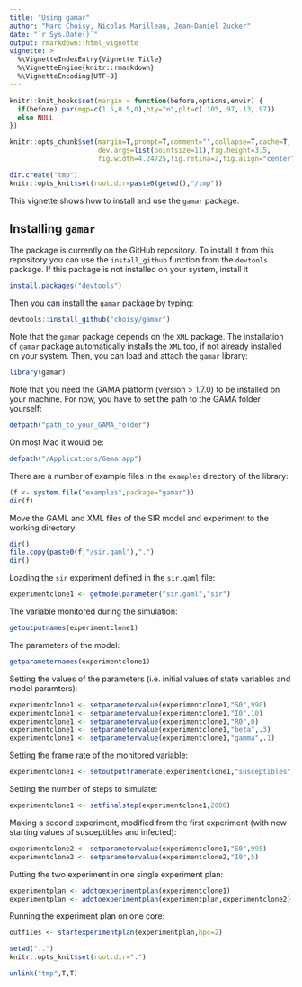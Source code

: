 ```yaml
---
title: "Using gamar"
author: "Marc Choisy, Nicolas Marilleau, Jean-Daniel Zucker"
date: "`r Sys.Date()`"
output: rmarkdown::html_vignette
vignette: >
  %\VignetteIndexEntry{Vignette Title}
  %\VignetteEngine{knitr::rmarkdown}
  %\VignetteEncoding{UTF-8}
---
```


```r
knitr::knit_hooks$set(margin = function(before,options,envir) {
  if(before) par(mgp=c(1.5,0.5,0),bty="n",plt=c(.105,.97,.13,.97))
  else NULL
})

knitr::opts_chunk$set(margin=T,prompt=T,comment="",collapse=T,cache=T,
                      dev.args=list(pointsize=11),fig.height=3.5,
                      fig.width=4.24725,fig.retina=2,fig.align="center")

dir.create("tmp")
knitr::opts_knit$set(root.dir=paste0(getwd(),"/tmp"))
```

This vignette shows how to install and use the `gamar` package.

## Installing `gamar`

The package is currently on the GitHub repository. To install it from this
repository you can use the `install_github` function from the `devtools`
package. If this package is not installed on your system, install it

```r
install.packages("devtools")
```

Then you can install the `gamar` package by typing:

```r
devtools::install_github("choisy/gamar")
```

Note that the `gamar` package depends on the `XML` package. The installation of
`gamar` package automatically installs the `XML` too, if not already installed
on your system. Then, you can load and attach the `gamar` library:

```r
library(gamar)
```

Note that you need the GAMA platform (version > 1.7.0) to be installed on your
machine. For now, you have to set the path to the GAMA folder yourself:

```r
defpath("path_to_your_GAMA_folder")
```

On most Mac it would be:

```r
defpath("/Applications/Gama.app")
```

There are a number of example files in the `examples` directory of the library:

```r
(f <- system.file("examples",package="gamar"))
dir(f)
```

Move the GAML and XML files of the SIR model and experiment to the working
directory:

```r
dir()
file.copy(paste0(f,"/sir.gaml"),".")
dir()
```

Loading the `sir` experiment defined in the `sir.gaml` file:

```r
experimentclone1 <- getmodelparameter("sir.gaml","sir")
```

The variable monitored during the simulation:

```r
getoutputnames(experimentclone1)
```

The parameters of the model:

```r
getparameternames(experimentclone1)
```

Setting the values of the parameters (i.e. initial values of state variables
and model paramters):

```r
experimentclone1 <- setparametervalue(experimentclone1,"S0",990)
experimentclone1 <- setparametervalue(experimentclone1,"I0",10)
experimentclone1 <- setparametervalue(experimentclone1,"R0",0)
experimentclone1 <- setparametervalue(experimentclone1,"beta",.3)
experimentclone1 <- setparametervalue(experimentclone1,"gamma",.1)
```

Setting the frame rate of the monitored variable:

```r
experimentclone1 <- setoutputframerate(experimentclone1,"susceptibles",1)
```

Setting the number of steps to simulate:

```r
experimentclone1 <- setfinalstep(experimentclone1,2000)
```

Making a second experiment, modified from the first experiment (with new
starting values of susceptibles and infected):

```r
experimentclone2 <- setparametervalue(experimentclone1,"S0",995)
experimentclone2 <- setparametervalue(experimentclone2,"I0",5)
```

Putting the two experiment in one single experiment plan:

```r
experimentplan <- addtoexperimentplan(experimentclone1)
experimentplan <- addtoexperimentplan(experimentplan,experimentclone2)
```

Running the experiment plan on one core:

```r
outfiles <- startexperimentplan(experimentplan,hpc=2)
```




```r
setwd("..")
knitr::opts_knit$set(root.dir=".")
```

```r
unlink("tmp",T,T)
```
